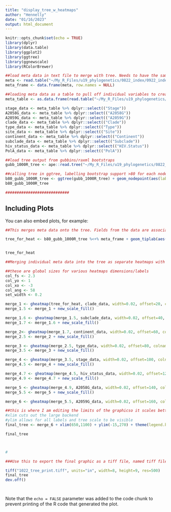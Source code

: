 ```yaml
---
title: "display_tree_w_heatmaps"
author: "Hennelly"
date: "01/16/2023"
output: html_document
---
```


```r
 
knitr::opts_chunk$set(echo = TRUE)
library(dplyr)
library(data.table)
library(ggplot2)
library(ggtree)
library(ggnewscale)
library(RColorBrewer)

```



```r

##load meta data in text file to merge with tree. Needs to have the sample/tip labels of the tree in the first column of this file, and omit row names, in order to properly match to the phylo tree
meta <- read.table("~/My_R_Files/u19_phylogenetics/0822_index/0922_index_meta.txt", header = TRUE, sep = "\t")
meta_frame <- data.frame(meta, row.names = NULL)

##loading meta data as a table to pull off individual variables to create each heatmap
meta_table <- as.data.frame(read.table("~/My_R_Files/u19_phylogenetics/0822_index/0922_index_meta.txt", sep="\t", stringsAsFactors = F, header = TRUE, row.names = 1))

stage_data <- meta_table %>% dplyr::select(("Stage"))
A2058G_data <- meta_table %>% dplyr::select(("A2058G"))
A2059G_data <- meta_table %>% dplyr::select(("A2059G"))
clade_data <- meta_table %>% dplyr::select(("Clade"))
type_data <- meta_table %>% dplyr::select(("Type"))
site_data <- meta_table %>% dplyr::select(("Site"))
continent_data <- meta_table %>% dplyr::select(("Continent"))
subclade_data <- meta_table %>% dplyr::select(("Subclade"))
hiv_status_data <- meta_table %>% dplyr::select(("HIV.Status"))
PolA_data <- meta_table %>% dplyr::select(("PolA"))

##load tree output from gubbins/raxml bootstraps
gubb_1000R_tree <- ape::read.tree("~/My_R_Files/u19_phylogenetics/0822_index/RAxML_bipartitions.boot-supp_1000R_nvc-index-rep-f_on-gubb-tree")

##calling tree in ggtree, labelling bootstrap support >80 for each node, some scaling for later
b80_gubb_1000R_tree <- ggtree(gubb_1000R_tree) + geom_nodepoint(aes(label=label, subset = !is.na(as.numeric(label)) & as.numeric(label) > 80)) + geom_treescale(y = -9,fontsize = 3.5, offset = 3, x = 690, width = 30)
b80_gubb_1000R_tree

############################


```

## Including Plots

You can also embed plots, for example:

```r

##This merges meta data onto the tree. Fields from the data are associated with each tip. We manually labelled References and Patients with those respective fields. Some formatting and color as well.

tree_for_heat <- b80_gubb_1000R_tree %<+% meta_frame + geom_tiplab(aes(subset=node %in% c(1:44,46,48:104,106:231), label=PID), size=1, offset=0, color = "black", align=TRUE, linetype = 'dashed', linesize=0.03) + geom_tiplab(aes(subset=node %in% c(45,47,105), color="Blue", label=PID), size=1, offset=0, fontface=2, show.legend=FALSE, align=TRUE, linetype='dashed', linesize=0.03) + geom_tiplab(aes(subset=node %in% c(232), color="Red", label=PID), size=1, offset=0, fontface=2, show.legend=FALSE, align=TRUE, linetype='dashed', linesize=0.03) + geom_tiplab(aes(subset=node %in% c(233), color="Green", label=PID), size=1, offset=0, fontface=2, show.legend=FALSE, align=TRUE, linetype='dashed', linesize=0.03)


tree_for_heat 


```

``` r
##Merging individual meta data into the tree as separate heatmaps with own color scale as well as their own legend 

##these are global sizes for various heatmaps dimensions/labels
col_fs <- 2.3
col_yo <- 1
col_xo <- -3
col_ang <- 58
set_width <- 0.2 

merge_1 <- gheatmap(tree_for_heat, clade_data, width=0.02, offset=20, colnames = TRUE, font.size = col_fs, colnames_position = "top", colnames_offset_x = col_xo, colnames_offset_y = col_yo, colnames_angle = col_ang, color="NA", hjust = 0) + scale_fill_brewer(palette="Set1", name="Clade", limits=c("Nichols","SS14"), guide=guide_legend(order=1)) 
merge_1.5 <- merge_1 + new_scale_fill()

merge_1.6 <- gheatmap(merge_1.5, subclade_data, width=0.02, offset=40, colnames = TRUE, font.size = col_fs, colnames_position = "top", colnames_offset_x = col_xo, colnames_offset_y = col_yo, colnames_angle = col_ang, color="NA", hjust = 0) + scale_fill_brewer(palette="RdBu", direction=-1, name="Subclade", limits=c("SS14 Omega","SS14 Omega - East Asia","Nichols A","Nichols B","Nichols C","Nichols E","Nichols Y"), guide=guide_legend(order=2)) 
merge_1.7 <- merge_1.6 + new_scale_fill() 

merge_2<- gheatmap(merge_1.7, continent_data, width=0.02, offset=60, colnames = TRUE, font.size = col_fs, colnames_position = "top", colnames_offset_x = col_xo, colnames_offset_y = col_yo, colnames_angle = col_ang, color="NA", hjust = 0) + scale_fill_manual(values=c("#EEDD88","#66CCEE","#009988","#C2A5CF","#EE6677"), name="Continent", limits =c("Africa", "Asia", "Europe", "North America", "South America"), guide=guide_legend(order=3)) 
merge_2.5 <- merge_2 + new_scale_fill()

merge_3 <- gheatmap(merge_2.5, type_data, width=0.02, offset=80, colnames = TRUE, font.size = col_fs, colnames_position = "top", colnames_offset_x = col_xo, colnames_offset_y = col_yo, colnames_angle = col_ang, color="NA", hjust = 0) + scale_fill_brewer(palette="GnBu", direction = -1, name="Type", limits = c("Lesion Swab", "Rabbit-passaged", "Skin Biopsy", "Unknown"), guide=guide_legend(order=4)) 
merge_3.5 <- merge_3 + new_scale_fill()

merge_4 <- gheatmap(merge_3.5, stage_data, width=0.02, offset=100, colnames = TRUE, font.size = col_fs, colnames_position = "top", colnames_offset_x = col_xo, colnames_offset_y = col_yo, colnames_angle = col_ang, color="NA", hjust = 0) + scale_fill_brewer(palette="YlGn", direction = -1, name="Stage", limits = c("Primary", "Secondary", "Unknown"), guide=guide_legend(order=5)) 
merge_4.5 <- merge_4 + new_scale_fill()

merge_4.7 <- gheatmap(merge_4.5, hiv_status_data, width=0.02, offset=120, colnames = TRUE, font.size = col_fs, colnames_position = "top", colnames_offset_x = col_xo, colnames_offset_y = col_yo, colnames_angle = col_ang, color="NA", custom_column_labels = "HIV Status", hjust = 0) + scale_fill_brewer(palette="Reds", direction = -1, name="HIV Status", limits = c("Positive", "Negative", "Unknown"), guide=guide_legend(order=6)) 
merge_4.9 <- merge_4.7 + new_scale_fill()

merge_5 <- gheatmap(merge_4.9, A2058G_data, width=0.02, offset=140, colnames = TRUE, font.size = col_fs, colnames_position = "top", colnames_offset_x = col_xo, colnames_offset_y = col_yo, colnames_angle = col_ang, color="NA", custom_column_labels = "Macro-R (A2058G)", hjust = 0) + scale_fill_brewer(palette="Greys", direction = -1, name="Macrolide Resistance", limits = c("Genotypic Resistance", "Sensitive"), guide=guide_legend(order=7)) 
merge_5.5 <- merge_5 + new_scale_fill()

merge_6 <- gheatmap(merge_5.5, A2059G_data, width=0.02, offset=160, colnames = TRUE, font.size = col_fs, colnames_position = "top", colnames_offset_x = col_xo, colnames_offset_y = col_yo, colnames_angle = col_ang, color="NA", custom_column_labels = "Macro-R (A2059G)", hjust = 0) + scale_fill_brewer(palette="Greys", direction = -1, name="A2059G", limits = c("Genotypic Resistance","Sensitive"), guide="none")

##this is where I am editing the limits of the graphicso it scales better when presenting
#xlim cuts out the large backend
#ylim allows for all labels and tree scale to be visible
final_tree <- merge_6 + xlim(650,1100) + ylim(-15,270) + theme(legend.key.size = unit(0.4,'cm')) 

final_tree



#
```

```r
###Use this to export the final graphic as a tiff file, named tiff file will show up in your working directory, needs to be run as a chunk. Can edit the dimensions and resolution of final graphic. 

tiff("1022_tree_print.tiff", units="in", width=8, height=9, res=500)
final_tree
dev.off()




```

Note that the `echo = FALSE` parameter was added to the code chunk to prevent printing of the R code that generated the plot.
